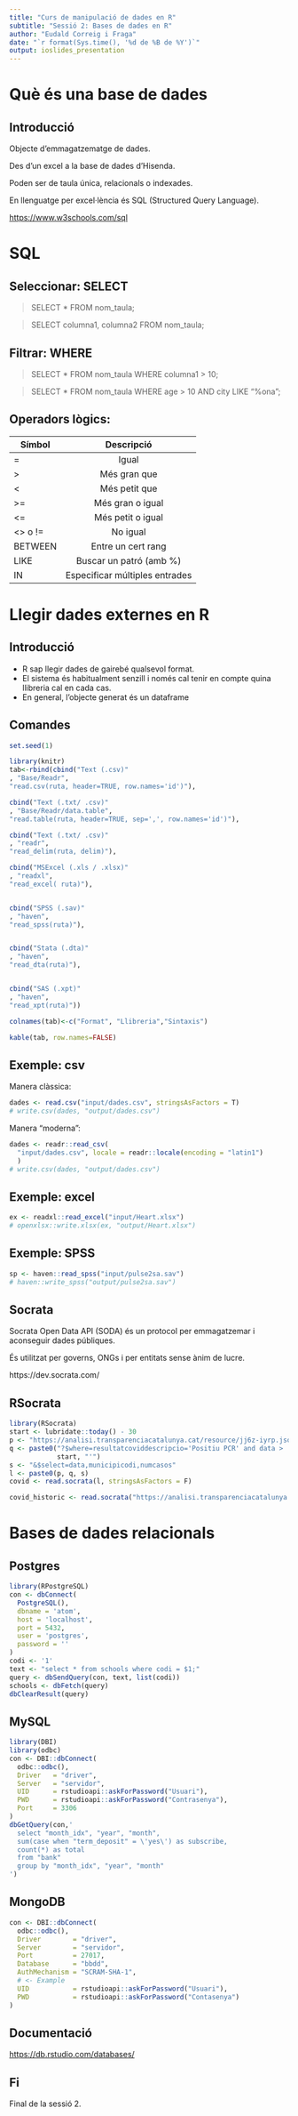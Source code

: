 ```yaml
---
title: "Curs de manipulació de dades en R"
subtitle: "Sessió 2: Bases de dades en R"
author: "Eudald Correig i Fraga"
date: "`r format(Sys.time(), '%d de %B de %Y')`"
output: ioslides_presentation
---
```


# Què és una base de dades

## Introducció

Objecte d'emmagatzematge de dades. 

Des d'un excel a la base de dades d'Hisenda.

Poden ser de taula única, relacionals o indexades.

En llenguatge per excel·lència és SQL (Structured Query Language).

[https://www.w3schools.com/sql](https://www.w3schools.com/sql/trysql.asp?filename=trysql_select_all)

# SQL

## Seleccionar: SELECT

> SELECT * FROM nom_taula;

> SELECT columna1, columna2 FROM nom_taula;

## Filtrar: WHERE

> SELECT * FROM nom_taula WHERE columna1 > 10;

> SELECT * 
FROM nom_taula 
WHERE age > 10 
AND city LIKE "%ona";

## Operadors lògics:

| Símbol | Descripció
|--------|:-------------:| 
|= |	Igual	|
|> | Més gran que		|
|<	| Més petit que	|
|>=	| 	Més gran o igual	|
|<=		| Més petit o igual		|
|<>	o !=	| No igual		|
|BETWEEN		| Entre un cert rang	|
|LIKE		| Buscar un patró (amb %)		|
|IN		| Especificar múltiples entrades	|


# Llegir dades externes en R

## Introducció
\bgroup
\hypersetup{linkcolor = blue}
\listoffigures
\egroup

- R sap llegir dades de gairebé qualsevol format.
- El sistema és habitualment senzill i només cal tenir en compte quina llibreria cal en cada cas.
- En general, l'objecte generat és un dataframe

## Comandes

```r
set.seed(1)

library(knitr)
tab<-rbind(cbind("Text (.csv)"
, "Base/Readr", 
"read.csv(ruta, header=TRUE, row.names='id')"),

cbind("Text (.txt/ .csv)"
, "Base/Readr/data.table", 
"read.table(ruta, header=TRUE, sep=',', row.names='id')"),

cbind("Text (.txt/ .csv)"
, "readr", 
"read_delim(ruta, delim)"),

cbind("MSExcel (.xls / .xlsx)"
, "readxl", 
"read_excel( ruta)"),


cbind("SPSS (.sav)"
, "haven", 
"read_spss(ruta)"),


cbind("Stata (.dta)"
, "haven", 
"read_dta(ruta)"),


cbind("SAS (.xpt)"
, "haven", 
"read_xpt(ruta)"))

colnames(tab)<-c("Format", "Llibreria","Sintaxis")
```

\tiny
```r
kable(tab, row.names=FALSE)
```

##  Exemple: csv

Manera clàssica:

```r
dades <- read.csv("input/dades.csv", stringsAsFactors = T)
# write.csv(dades, "output/dades.csv")
```

Manera "moderna":

```r
dades <- readr::read_csv(
  "input/dades.csv", locale = readr::locale(encoding = "latin1")
  )
# write.csv(dades, "output/dades.csv")
```

##  Exemple: excel

```r
ex <- readxl::read_excel("input/Heart.xlsx")
# openxlsx::write.xlsx(ex, "output/Heart.xlsx")
```

## Exemple: SPSS

```r
sp <- haven::read_spss("input/pulse2sa.sav")
# haven::write_spss("output/pulse2sa.sav")
```

## Socrata

Socrata Open Data API (SODA) és un protocol per emmagatzemar i aconseguir dades públiques.

És utilitzat per governs, ONGs i per entitats sense ànim de lucre.

https://dev.socrata.com/

## RSocrata

```r
library(RSocrata)
start <- lubridate::today() - 30
p <- "https://analisi.transparenciacatalunya.cat/resource/jj6z-iyrp.json"
q <- paste0("?$where=resultatcoviddescripcio='Positiu PCR' and data > '", 
            start, "'")
s <- "&$select=data,municipicodi,numcasos"
l <- paste0(p, q, s)
covid <- read.socrata(l, stringsAsFactors = F)
```

```r
covid_historic <- read.socrata("https://analisi.transparenciacatalunya.cat/resource/jj6z-iyrp.json")
```


# Bases de dades relacionals

## Postgres

```r
library(RPostgreSQL)
con <- dbConnect(
  PostgreSQL(),
  dbname = 'atom',
  host = 'localhost',
  port = 5432,
  user = 'postgres',
  password = ''
)
codi <- '1'
text <- "select * from schools where codi = $1;"
query <- dbSendQuery(con, text, list(codi))
schools <- dbFetch(query)
dbClearResult(query)
```

## MySQL

```r
library(DBI)
library(odbc)
con <- DBI::dbConnect(
  odbc::odbc(),
  Driver   = "driver",
  Server   = "servidor",
  UID      = rstudioapi::askForPassword("Usuari"),
  PWD      = rstudioapi::askForPassword("Contrasenya"),
  Port     = 3306
)
dbGetQuery(con,'
  select "month_idx", "year", "month",
  sum(case when "term_deposit" = \'yes\') as subscribe,
  count(*) as total
  from "bank"
  group by "month_idx", "year", "month"
')
```

## MongoDB

```r
con <- DBI::dbConnect(
  odbc::odbc(),
  Driver        = "driver",
  Server        = "servidor",
  Port          = 27017,
  Database      = "bbdd",
  AuthMechanism = "SCRAM-SHA-1",
  # <- Example
  UID           = rstudioapi::askForPassword("Usuari"),
  PWD           = rstudioapi::askForPassword("Contasenya")
)
```

## Documentació

[https://db.rstudio.com/databases/](https://db.rstudio.com/databases/)

## Fi

\center
\Large

Final de la sessió 2.


